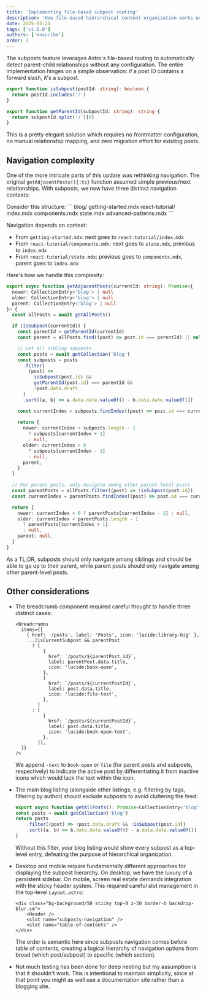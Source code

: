 ```yaml
---
title: 'Implementing file-based subpost routing'
description: 'How file-based hierarchical content organization works under the hood'
date: 2025-05-21
tags: ['v1.6.0']
authors: ['enscribe']
order: 2
---
```



The subposts feature leverages Astro's file-based routing to automatically detect parent-child relationships without any configuration. The entire implementation hinges on a simple observation: if a post ID contains a forward slash, it's a subpost.

```typescript title="src/lib/data-utils.ts" startLineNumber={161}
export function isSubpost(postId: string): boolean {
  return postId.includes('/')
}

export function getParentId(subpostId: string): string {
  return subpostId.split('/')[0]
}
```

This is a pretty elegant solution which requires no frontmatter configuration, no manual relationship mapping, and zero migration effort for existing posts.

## Navigation complexity

One of the more intricate parts of this update was rethinking navigation. The original `getAdjacentPosts(){:ts}` function assumed simple previous/next relationships. With subposts, we now have three distinct navigation contexts:

<Callout variant="example">
  Consider this structure:
  ```
  blog/
    getting-started.mdx
    react-tutorial/
      index.mdx
      components.mdx
      state.mdx
    advanced-patterns.mdx
  ```

  Navigation depends on context:
  - From `getting-started.mdx`: next goes to `react-tutorial/index.mdx`
  - From `react-tutorial/components.mdx`: next goes to `state.mdx`, previous to `index.mdx`
  - From `react-tutorial/state.mdx`: previous goes to `components.mdx`, parent goes to `index.mdx`
</Callout>

Here's how we handle this complexity:

```typescript title="src/lib/data-utils.ts" startLineNumber={40}
export async function getAdjacentPosts(currentId: string): Promise<{
  newer: CollectionEntry<'blog'> | null
  older: CollectionEntry<'blog'> | null
  parent: CollectionEntry<'blog'> | null
}> {
  const allPosts = await getAllPosts()

  if (isSubpost(currentId)) {
    const parentId = getParentId(currentId)
    const parent = allPosts.find((post) => post.id === parentId) || null

    // Get all sibling subposts
    const posts = await getCollection('blog')
    const subposts = posts
      .filter(
        (post) =>
          isSubpost(post.id) &&
          getParentId(post.id) === parentId &&
          !post.data.draft
      )
      .sort((a, b) => a.data.date.valueOf() - b.data.date.valueOf())

    const currentIndex = subposts.findIndex((post) => post.id === currentId)
    
    return {
      newer: currentIndex < subposts.length - 1 
        ? subposts[currentIndex + 1] 
        : null,
      older: currentIndex > 0 
        ? subposts[currentIndex - 1] 
        : null,
      parent,
    }
  }

  // For parent posts, only navigate among other parent-level posts
  const parentPosts = allPosts.filter((post) => !isSubpost(post.id))
  const currentIndex = parentPosts.findIndex((post) => post.id === currentId)

  return {
    newer: currentIndex > 0 ? parentPosts[currentIndex - 1] : null,
    older: currentIndex < parentPosts.length - 1 
      ? parentPosts[currentIndex + 1] 
      : null,
    parent: null,
  }
}
```

As a TL;DR, subposts should only navigate among siblings and should be able to go up to their parent, while parent posts should only navigate among other parent-level posts.

## Other considerations

- The breadcrumb component required careful thought to handle three distinct cases:

    ```astro title="src/pages/posts/[...id].astro" startLineNumber={70}
    <Breadcrumbs
      items={[
        { href: '/posts', label: 'Posts', icon: 'lucide:library-big' },
        ...(isCurrentSubpost && parentPost
          ? [
              {
                href: `/posts/${parentPost.id}`,
                label: parentPost.data.title,
                icon: 'lucide:book-open',
              },
              {
                href: `/posts/${currentPostId}`,
                label: post.data.title,
                icon: 'lucide:file-text',
              },
            ]
          : [
              {
                href: `/posts/${currentPostId}`,
                label: post.data.title,
                icon: 'lucide:book-open-text',
              },
            ]),
      ]}
    />
    ```

    We append `-text` to `book-open` or `file` (for parent posts and subposts, respectively) to indicate the active post by differentiating it from inactive icons which would lack the text within the icon.

- The main blog listing (alongside other listings, e.g. filtering by tags, filtering by author) should exclude subposts to avoid cluttering the feed:

    ```typescript title="src/lib/data-utils.ts" startLineNumber={7}
    export async function getAllPosts(): Promise<CollectionEntry<'blog'>[]> {
    const posts = await getCollection('blog')
    return posts
        .filter((post) => !post.data.draft && !isSubpost(post.id))
        .sort((a, b) => b.data.date.valueOf() - a.data.date.valueOf())
    }
    ```

    Without this filter, your blog listing would show every subpost as a top-level entry, defeating the purpose of hierarchical organization.

- Desktop and mobile require fundamentally different approaches for displaying the subpost hierarchy. On desktop, we have the luxury of a persistent sidebar. On mobile, screen real estate demands integration with the sticky header system. This required careful slot management in the top-level `Layout.astro`:

    ```astro title="src/layouts/Layout.astro"
    <div class="bg-background/50 sticky top-0 z-50 border-b backdrop-blur-sm">
        <Header />
        <slot name="subposts-navigation" />
        <slot name="table-of-contents" />
    </div>
    ```

    The order is semantic here since subposts navigation comes before table of contents, creating a logical hierarchy of navigation options from broad (which post/subpost) to specific (which section).

- Not much testing has been done for deep nesting but my assumption is that it shouldn't work. This is intentional to maintain simplicity, since at that point you might as well use a documentation site rather than a blogging site.
